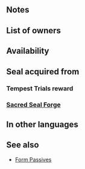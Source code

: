 {{Passive
|name=Def/Res Form
|type=A
|exclusive=0
|canUseMove={{MoveList|All}}
|canUseWeapon={{WeaponList|All}}
|effectRange=2
|timingID=1
|abilityID=63
|randomTimestamp=2021-03-05T07:00:00Z
|properties=random_owner
|1name=Def/Res Form 1
|alt1name=Def Res Form 1
|1tagid=SID_守備魔防の密集1
|1effect=If unit is within 2 spaces of an ally, grants Def/Res+X to unit during combat (X = number of allies within 2 spaces; max 3).
|1required=-
|1cost=60
|1promotionRarity=4
|1promotionTier=1
|intID1=2432
|sort1=19050
|value1=2
|randomMinLv1=21
|randomMaxLv1=30
|2name=Def/Res Form 2
|alt2name=Def Res Form 2
|2tagid=SID_守備魔防の密集2
|2effect=If unit is within 2 spaces of an ally, grants Def/Res+X to unit during combat (X = number of allies within 2 spaces + 2; max 5).
|2required=Def/Res Form 1
|2cost=120
|2promotionRarity=5
|2promotionTier=1
|intID2=2433
|sort2=19051
|value2=4
|randomMinLv2=26
|randomMaxLv2=35
|3name=Def/Res Form 3
|alt3name=Def Res Form 3
|3tagid=SID_守備魔防の密集3
|3effect=If unit is within 2 spaces of an ally, grants Def/Res+X to unit during combat (X = 2 × number of allies within 2 spaces, + 1; max 7).
|3required=Def/Res Form 2
|3cost=240
|intID3=2434
|sort3=19052
|value3=6
|randomMinLv3=31
}}
==Notes==
{{Combat boosts}}
==List of owners==
{{Skill Hero List}}
==Availability==
{{PassiveFocusList}}
{{PassiveDistributionList}}
{{PassiveCombatManualList}}
==Seal acquired from==
===Tempest Trials reward===
{{Tempest Trials seal reward}}
===[[Sacred Seal Forge]]===
{{SealCosts
|seals=Def/Res Form 1;Def/Res Form 2;Def/Res Form 3
|badgeColor=Transparent
|costs1=20;100;20
|costs2=60;200;50
|costs3=400;1000;100
}}
==In other languages==
{{OtherLanguages
|english=Def/Res Form
|japanese=守備魔防の密集
|german=Ver./Res.-Schar
|spanishEU=Pelotón Def/Res
|spanishLA=Frm. Def./Res.
|french=Troupe Déf/Rés
|italian=Forma Dif/Res
|chineseTW=防守魔防的密集
|portuguese=Forma Def./Res.
}}
==See also==
* [[Skill families#Form|Form Passives]]
{{Seals Navbox}}
{{Passives Navbox|A}}